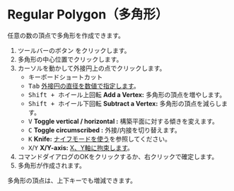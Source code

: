 
# Regular Polygon（多角形）

<Reference shortcut='' command='Polygon' button='ツールバー' />

任意の数の頂点で多角形を作成できます。

1. ツールバーのボタン <ButtonIcon type="button-regular-polygon" /> をクリックします。
2. 多角形の中心位置でクリックします。
3. カーソルを動かして外接円上の点でクリックします。
   - <Kst>キーボードショートカット</Kst>
   - <kbd>Tab</kbd> [外接円の直径を数値で指定します](./sketching-essentials#specify-dimensions-numerically)。
   - <kbd>Shift + ホイール上回転</kbd> **Add a Vertex:** 多角形の頂点を増やします。
   - <kbd>Shift + ホイール下回転</kbd> **Subtract a Vertex:** 多角形の頂点を減らします。
   - <kbd>V</kbd> **Toggle vertical / horizontal :** 構築平面に対する傾きを変えます。
   - <kbd>C</kbd> **Toggle circumscribed :** 外接/内接を切り替えます。
   - <kbd>K</kbd> **Knife:** [ナイフモードを使う](./sketching-essentials#use-knife-mode)を参照してください。
   - <kbd>X</kbd>/<kbd>Y</kbd> **X/Y-axis:** [X、Y軸に拘束します](./sketching-essentials#constrain-to-an-axis)。
4. コマンドダイアログのOKをクリックするか、右クリックで確定します。
5. 多角形が作成されます。

<Callout type="info" emoji="💡">
   多角形の頂点は、上下キーでも増減できます。
</Callout>

<VideoPlayer fileName="polygon"/>
